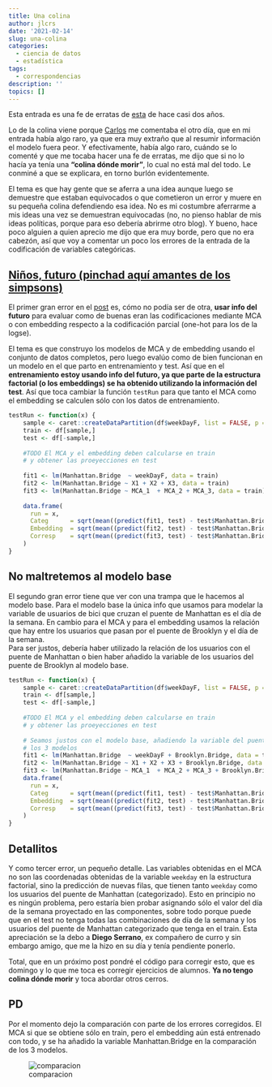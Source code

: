 ```yaml
---
title: Una colina
author: jlcrs
date: '2021-02-14'
slug: una-colina
categories:
  - ciencia de datos
  - estadística
tags:
  - correspondencias
description: ''
topics: []
---
```



Esta entrada es una fe de erratas de [esta](https://muestrear-no-es-pecado.netlify.app/2019/03/19/codificacion-de-variables-categoricas-iii/) de hace casi dos años. 

Lo de la colina viene porque [Carlos](https://www.datanalytics.com/) me comentaba el otro día, que en mi entrada había algo raro, ya que era muy extraño que al resumir información el modelo fuera peor. Y efectivamente, había algo raro, cuándo se lo comenté y que me tocaba hacer una fe de erratas, me dijo que si no lo hacía ya tenía una **"colina dónde morir"**, lo cual no está mal del todo. Le conminé a  que se explicara, en torno burlón evidentemente. 

El tema es que hay gente que se aferra a una idea aunque luego se demuestre que estaban equivocados o que cometieron un error y muere en su pequeña colina defendiendo esa idea. No es mi costumbre aferrarme a mis ideas una vez se demuestran equivocadas (no, no pienso hablar de mis ideas políticas, porque para eso debería abrirme otro blog). Y bueno, hace poco alguien a quien aprecio me dijo que era muy borde, pero que no era cabezón, así que voy a comentar un poco los errores de la entrada de la codificación de variables categóricas.


## [Niños, futuro (pinchad aquí amantes de los simpsons)](https://www.youtube.com/watch?v=5PUyk-NScRU) 

El primer gran error en el [post]((https://muestrear-no-es-pecado.netlify.app/2019/03/19/codificacion-de-variables-categoricas-iii/)) es, cómo no podía ser de otra, **usar info del futuro** para evaluar como de buenas eran las codificaciones mediante MCA o con embedding respecto a la codificación parcial (one-hot para los de la logse).  

El tema es que construyo los modelos de MCA y de embedding usando el conjunto de datos completos, pero luego evalúo como de bien funcionan en un modelo en el que parto en entrenamiento y test. Así que en el **entrenamiento estoy usando info del futuro, ya que parte de la estructura factorial (o los embeddings) se ha obtenido utilizando la información del test**. Así que toca cambiar la función `testRun` para que tanto el MCA como el embedding se calculen sólo con los datos de entrenamiento.

```r
testRun <- function(x) {
    sample <- caret::createDataPartition(df$weekDayF, list = FALSE, p = 0.8)
    train <- df[sample,]
    test <- df[-sample,]
    
    #TODO El MCA y el embedding deben calcularse en train
    # y obtener las proeyecciones en test
    
    fit1 <- lm(Manhattan.Bridge  ~ weekDayF, data = train) 
    fit2 <- lm(Manhattan.Bridge ~ X1 + X2 + X3, data = train)
    fit3 <- lm(Manhattan.Bridge ~ MCA_1  + MCA_2 + MCA_3, data = train)
    
    data.frame(
      run = x,
      Categ      = sqrt(mean((predict(fit1, test) - test$Manhattan.Bridge) ^ 2)),
      Embedding  = sqrt(mean((predict(fit2, test) - test$Manhattan.Bridge) ^ 2)),
      Corresp    = sqrt(mean((predict(fit3, test) - test$Manhattan.Bridge) ^ 2))
    )
}
```


## No maltretemos al modelo base

El segundo gran error tiene que ver con una trampa que le hacemos al modelo base. Para el modelo base la única info que usamos para modelar la variable de usuarios de bici que cruzan el puente de Manhattan es el día de la semana. En cambio para el MCA y para el embedding usamos la relación que hay entre los usuarios que pasan por el puente de Brooklyn y el día de la semana.  
Para ser justos, debería haber utilizado la relación de los usuarios con el puente de Manhattan o bien haber añadido la variable de los usuarios del puente de Brooklyn al modelo base. 

```r
testRun <- function(x) {
    sample <- caret::createDataPartition(df$weekDayF, list = FALSE, p = 0.8)
    train <- df[sample,]
    test <- df[-sample,]
    
    #TODO El MCA y el embedding deben calcularse en train
    # y obtener las proeyecciones en test
    
    # Seamos justos con el modelo base, añadiendo la variable del puente de Brooklyn a 
    # los 3 modelos
    fit1 <- lm(Manhattan.Bridge  ~ weekDayF + Brooklyn.Bridge, data = train) 
    fit2 <- lm(Manhattan.Bridge ~ X1 + X2 + X3 + Brooklyn.Bridge, data = train)
    fit3 <- lm(Manhattan.Bridge ~ MCA_1  + MCA_2 + MCA_3 + Brooklyn.Bridge, data = train)
    data.frame(
      run = x,
      Categ      = sqrt(mean((predict(fit1, test) - test$Manhattan.Bridge) ^ 2)),
      Embedding  = sqrt(mean((predict(fit2, test) - test$Manhattan.Bridge) ^ 2)),
      Corresp    = sqrt(mean((predict(fit3, test) - test$Manhattan.Bridge) ^ 2))
    )
}
```


## Detallitos

Y como tercer error, un pequeño detalle. Las variables obtenidas en el MCA no son las coordenadas obtenidas de la variable `weekday` en la estructura factorial, sino la predicción de nuevas filas, que tienen tanto `weekday` como los usuarios del puente de Manhattan (categorizado). Esto en principio no es ningún problema, pero estaría bien probar asignando sólo el valor del día de la semana proyectado en las componentes, sobre todo porque puede que en el test no tenga todas las combinaciones de día de la semana y los usuarios del puente de Manhattan categorizado que tenga en el train. Esta apreciación se la debo a **Diego Serrano**, ex compañero de curro y sin embargo amigo, que me la hizo en su día y tenía pendiente ponerlo.

Total, que en un próximo post pondré el código para corregir esto, que es domingo y lo que me toca es corregir ejercicios de alumnos. **Ya no tengo colina dónde morir** y toca abordar otros cerros. 

## PD

Por el momento dejo la comparación con parte de los errores corregidos. El MCA si que se obtiene sólo en train, pero el embedding aún está entrenado con todo, y se ha añadido la variable Manhattan.Bridge en la comparación de los 3 modelos. 


![comparacion](/post/2021-02-14-una-colina_files/correccion_mca.png)
